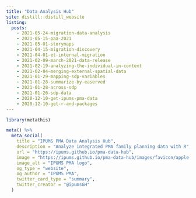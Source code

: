 ```yaml
---
title: "Data Analysis Hub"
site: distill::distill_website
listing: 
  posts: 
    - 2021-05-24-migration-data-analysis
    - 2021-05-15-paa-2021
    - 2021-05-01-storymaps
    - 2021-04-15-migration-discovery
    - 2021-04-01-et-internal-migration
    - 2021-02-09-march-2021-data-release
    - 2021-02-19-analyzing-the-individual-in-context
    - 2021-02-04-merging-external-spatial-data
    - 2021-01-29-mapping-sdp-variables
    - 2021-01-28-summarize-by-easerved
    - 2021-01-28-across-sdp
    - 2021-01-26-sdp-data
    - 2020-12-10-get-ipums-pma-data
    - 2020-12-10-get-r-and-packages
---
```


```r
library(metathis)

meta() %>%
  meta_social(
    title = "IPUMS PMA Data Analysis Hub",
    description = "Analyze integrated PMA family planning data with R",
    url = "https://ipums.github.io/pma-data-hub",
    image = "https://ipums.github.io/pma-data-hub/images/favicon/apple-touch-icon-120x120.png",
    image_alt = "IPUMS PMA logo",
    og_type = "website",
    og_author = "IPUMS PMA",
    twitter_card_type = "summary",
    twitter_creator = "@ipumsGH"
  )
```

